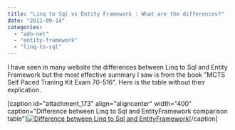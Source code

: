 ```yaml
---
title: "Linq to Sql vs Entity Framework : What are the differences?"
date: "2011-09-14"
categories: 
  - "ado-net"
  - "entity-framework"
  - "linq-to-sql"
---
```


I have seen in many website the differences between Linq to Sql and Entity Framework but the most effective summary I saw is from the book "MCTS Self Paced Traning Kit Exam 70-516". Here is the table without their explication.

[caption id="attachment\_173" align="aligncenter" width="400" caption="Difference between Linq to Sql and EntityFramework comparison table"][![](http://patrickdesjardins.com/blog/wp-content/uploads/2011/08/differencebetweenlinq2sqlandentityframework-400x276.png "Difference between Linq to Sql and EntityFramework")](http://patrickdesjardins.com/blog/linq-to-sql-vs-entity-framework-what-are-the-differences/differencebetweenlinq2sqlandentityframework)[/caption]
